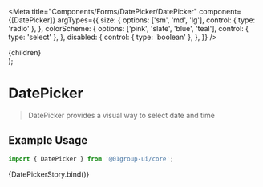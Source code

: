 
<Meta
  title="Components/Forms/DatePicker/DatePicker"
  component={[DatePicker]}
  argTypes={{
    size: {
      options: ['sm', 'md', 'lg'],
      control: { type: 'radio' },
    },
    colorScheme: {
      options: ['pink', 'slate', 'blue', 'teal'],
      control: { type: 'select' },
    },
    disabled: {
      control: { type: 'boolean' },
    },
  }}
/>

  <div style={{ height: '100vh' }}>
    <DatePicker {...args}>{children}</DatePicker>
  </div>
);

# DatePicker

> DatePicker provides a visual way to select date and time

## Example Usage

```jsx
import { DatePicker } from '@01group-ui/core';
```

<Canvas columns={2} withSource="close">
  <Story
    name="DatePicker"
    args={{
      size: 'sm',
      showTime: true,
      showToday: true,
      fullWidth: false,
    }}
  >
    {DatePickerStory.bind()}
  </Story>
</Canvas>

<ArgsTable of={DatePicker} />
